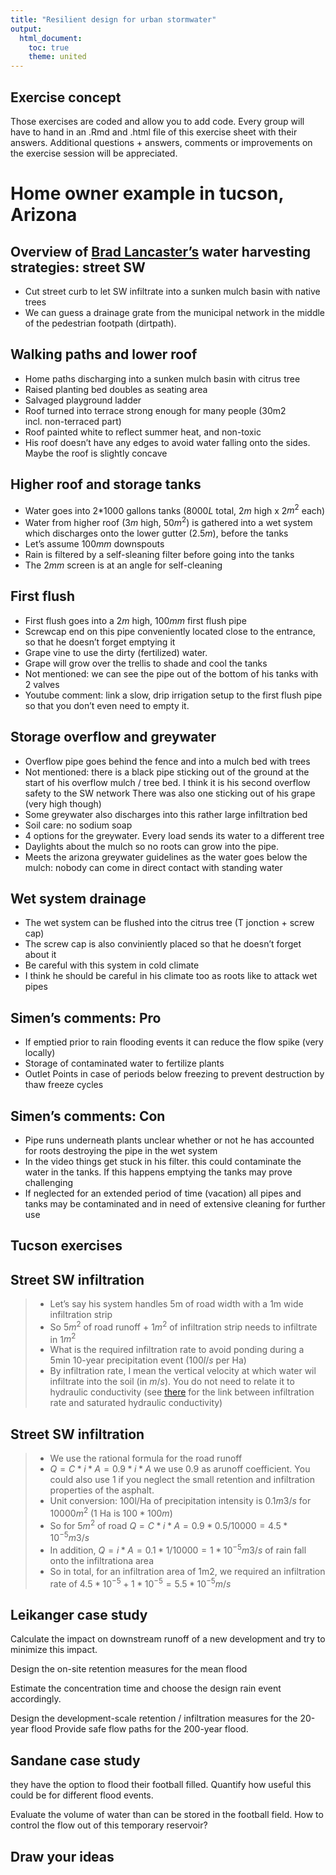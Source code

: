 ```yaml
---
title: "Resilient design for urban stormwater"
output:
  html_document:
    toc: true
    theme: united
---
```


<!-- --- -->
<!-- title: "Resilient design for urban stormwater" -->
<!-- output: revealjs::revealjs_presentation -->
<!-- --- -->

## Exercise concept

Those exercises are coded and allow you to add code.
Every group will have to hand in an .Rmd and .html file of this exercise sheet with their answers. Additional questions + answers, comments or improvements on the exercise session will be appreciated.

# Home owner example in tucson, Arizona

## Overview of [Brad Lancaster's](https://www.youtube.com/watch?v=xdvmJ-AFlRA&list=PLsnOsjFNnFqacBToigfx0YeDee7Tlqeli&index=2&t=256s) water harvesting strategies: street SW

- Cut street curb to let SW infiltrate into a sunken mulch basin with native trees
- We can guess a drainage grate from the municipal network in the middle of the pedestrian footpath (dirtpath).

## Walking paths and lower roof

- Home paths discharging into a sunken mulch basin with citrus tree
- Raised planting bed doubles as seating area
- Salvaged playground ladder
- Roof turned into terrace strong enough for many people (30m2 incl. non-terraced part)
- Roof painted white to reflect summer heat, and non-toxic
- His roof doesn't have any edges to avoid water falling onto the sides. Maybe the roof is slightly concave

## Higher roof and storage tanks

- Water goes into 2*1000 gallons tanks (8000$L$ total, 2$m$ high x 2$m^2$ each)
- Water from higher roof (3$m$ high, 50$m^2$) is gathered into a wet system which discharges onto the lower gutter (2.5$m$), before the tanks
- Let's assume 100$mm$ downspouts
- Rain is filtered by a self-sleaning filter before going into the tanks
- The 2$mm$ screen is at an angle for self-cleaning

## First flush

- First flush goes into a 2$m$ high, 100$mm$ first flush pipe
- Screwcap end on this pipe conveniently located close to the entrance, so that he doesn't forget emptying it
- Grape vine to use the dirty (fertilized) water.
- Grape will grow over the trellis to shade and cool the tanks
- Not mentioned: we can see the pipe out of the bottom of his tanks with 2 valves
- Youtube comment: link a slow, drip irrigation setup to the first flush pipe so that you don't even need to empty it.

## Storage overflow and greywater

- Overflow pipe goes behind the fence and into a mulch bed with trees
- Not mentioned: there is a black pipe sticking out of the ground at the start of his overflow mulch / tree bed. I think it is his second overflow safety to the SW network
There was also one sticking out of his grape (very high though)
- Some greywater also discharges into this rather large infiltration bed
- Soil care: no sodium soap
- 4 options for the greywater. Every load sends its water to a different tree
- Daylights about the mulch so no roots can grow into the pipe.
- Meets the arizona greywater guidelines as the water goes below the mulch: nobody can come in direct contact with standing water

## Wet system drainage

- The wet system can be flushed into the citrus tree (T jonction + screw cap)
- The screw cap is also conviniently placed so that he doesn't forget about it
- Be careful with this system in cold climate
- I think he should be careful in his climate too as roots like to attack wet pipes

## Simen's comments: Pro

- If emptied prior to rain flooding events it can reduce the flow spike (very locally)
- Storage of contaminated water to fertilize plants
- Outlet Points in case of periods below freezing to prevent destruction by thaw freeze cycles

## Simen's comments: Con

- Pipe runs underneath plants unclear whether or not he has accounted for roots destroying the pipe in the wet system
- In the video things get stuck in his filter. this could contaminate the water in the tanks. If this happens emptying the tanks may prove challenging
- If neglected for an extended period of time (vacation) all pipes and tanks may be contaminated and in need of extensive cleaning for further use

## Tucson exercises

## Street SW infiltration
> - Let's say his system handles 5m of road width with a 1m wide infiltration strip
> - So 5$m^2$ of road runoff + 1$m^2$ of infiltration strip needs to infiltrate in 1$m^2$
> - What is the required infiltration rate to avoid ponding during a 5min 10-year precipitation event (100$l/s$ per Ha)
> - By infiltration rate, I mean the vertical velocity at which water wil infiltrate into the soil (in $m/s$). You do not need to relate it to hydraulic conductivity (see [there](https://fbaffie.github.io/Runoff_management_course/01_Hydrology/2_hydrological_processes_2.html#green-ampt-infiltration-equation) for the link between infiltration rate and saturated hydraulic conductivity)

## Street SW infiltration
> - We use the rational formula for the road runoff
> - $Q = C*i*A = 0.9*i*A$ we use 0.9 as arunoff coefficient. You could also use 1 if you neglect the small retention and infiltration properties of the asphalt.
> - Unit conversion: 100l/Ha of precipitation intensity is $0.1m3/s$ for $10000m^2$ (1 Ha is $100*100m$)
> - So for $5m^2$ of road $Q = C*i*A = 0.9*0.5/10000 = 4.5*10^{-5} m3/s$
> - In addition, $Q = i*A = 0.1*1/10000 = 1*10^{-5} m3/s$ of rain fall onto the infiltrationa area
> - So in total, for an infiltration area of 1m2, we required an infiltration rate of $4.5*10^{-5}+1*10^{-5} = 5.5*10^{-5} m/s$ 

## Leikanger case study

Calculate the impact on downstream runoff of a new development and try to minimize this impact.


Design the on-site retention measures for the mean flood

Estimate the concentration time and choose the design rain event accordingly.

Design the development-scale retention / infiltration measures for the 20-year flood
Provide safe flow paths for the 200-year flood.

## Sandane case study

they have the option to flood their football filled. Quantify how useful this could be for different flood events.

Evaluate the volume of water than can be stored in the football field. How to control the flow out of this temporary reservoir?


## Draw your ideas

